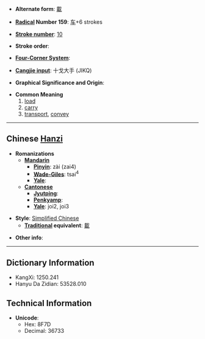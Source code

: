 * '''Alternate form''': [[載]]

* '''[[Wiktionary:Chinese radical index| Radical]] Number 159''': [[Wiktionary:Chinese radical index 车|车]]+6 strokes

* '''[[Wiktionary:Chinese total strokes index|Stroke number]]''': [[Wiktionary:Chinese total strokes index 10|10]]

* '''Stroke order''': 

* '''[[Wiktionary:Chinese four corner index|Four-Corner System]]''': 

* '''[[Wiktionary:Chinese Cangjie index|Cangjie input]]''': 十戈大手 (JIKQ)

* '''Graphical Significance and Origin''': 

* '''Common Meaning'''
*#[[load]]
*# [[carry]]
*# [[transport]], [[convey]]

----

== Chinese [[Hanzi]] ==

* '''Romanizations'''
** '''[[Mandarin]]'''
*** '''[[Pinyin]]''': zài (zai4)
*** '''[[Wade-Giles]]''': tsai<sup>4</sup>
*** '''[[Yale]]''': 
** '''[[Cantonese]]'''
*** '''[[Jyutping]]''':
*** '''[[Penkyamp]]''': 
*** '''[[Yale]]''': joi2, joi3

* '''Style''': [[Simplified Chinese]] 
** '''[[Traditional Chinese|Traditional]] equivalent''': [[載]]

* '''Other info''': 

----

== Dictionary Information ==

* KangXi: 1250.241
* Hanyu Da Zidian: 53528.010

== Technical Information ==

* '''Unicode''':
** Hex: 8F7D
** Decimal: 36733